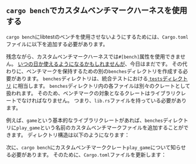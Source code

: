 
## `cargo bench`でカスタムベンチマークハーネスを使用する

`cargo bench`にlibtestのベンチを使用させないようにするためには、`Cargo.toml`ファイルに以下を追加する必要があります。

<CargoToml />

残念ながら、カスタムベンチマークハーネスでは`#[bench]`属性を使用できません。
[いつの日か使えるようになるかもしれませんが][github issue 2]、今日はまだです。
その代わりに、ベンチマークを保持するための別の`benches`ディレクトリを作成する必要があります。
`benches`ディレクトリは、統合テストにおける[ `tests`ディレクトリ][tests directory] に相当します。
`benches`ディレクトリ内の各ファイルは別々のクレートとして扱われます。
そのため、ベンチマークの対象となるクレートはライブラリクレートでなければなりません。
つまり、`lib.rs`ファイルを持っている必要があります。

例えば、`game`という基本的なライブラリクレートがあれば、`benches`ディレクトリに`play_game`という名前のカスタムベンチマークファイルを追加することができます。
ディレクトリ構造は以下のようになります：

<FileTree />

次に、`cargo bench`にカスタムベンチマーククレート`play_game`について知らせる必要があります。
そのために、`Cargo.toml`ファイルを更新します：

<CargoTomlBenchName />

[github issue 2]: https://github.com/rust-lang/testing-devex-team/issues/2
[tests directory]: https://doc.rust-lang.org/book/ch11-03-test-organization.html#the-tests-directory
